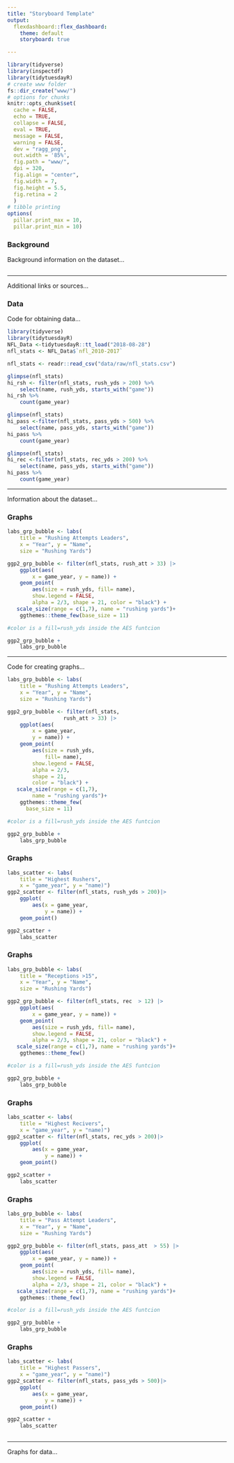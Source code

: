 ```yaml
---
title: "Storyboard Template"
output: 
  flexdashboard::flex_dashboard:
    theme: default
    storyboard: true

---
```


```r
library(tidyverse) 
library(inspectdf)
library(tidytuesdayR)
# create www folder
fs::dir_create("www/")
# options for chunks
knitr::opts_chunk$set(
  cache = FALSE,
  echo = TRUE,
  collapse = FALSE,
  eval = TRUE,
  message = FALSE,
  warning = FALSE,
  dev = "ragg_png",
  out.width = '85%',
  fig.path = "www/",
  dpi = 320,
  fig.align = "center",
  fig.width = 7,
  fig.height = 5.5,
  fig.retina = 2
  )
# tibble printing
options(
  pillar.print_max = 10, 
  pillar.print_min = 10)
```


### Background {data-commentary-width=350}

Background information on the dataset...

```r




```

*** 

Additional links or sources...

### Data {data-commentary-width=350}

Code for obtaining data...
```r
library(tidyverse)
library(tidytuesdayR)
NFL_Data <-tidytuesdayR::tt_load("2018-08-28")
nfl_stats <- NFL_Data$`nfl_2010-2017`

```


```r
nfl_stats <- readr::read_csv("data/raw/nfl_stats.csv")
```



```r
glimpse(nfl_stats)
hi_rsh <- filter(nfl_stats, rush_yds > 200) %>% 
    select(name, rush_yds, starts_with("game"))
hi_rsh %>% 
    count(game_year)

```

```r
glimpse(nfl_stats)
hi_pass <-filter(nfl_stats, pass_yds > 500) %>% 
    select(name, pass_yds, starts_with("game"))
hi_pass %>% 
    count(game_year)
```

```r
glimpse(nfl_stats)
hi_rec <-filter(nfl_stats, rec_yds > 200) %>% 
    select(name, pass_yds, starts_with("game"))
hi_pass %>% 
    count(game_year)

```



*** 


Information about the dataset...

### Graphs {data-commentary-width=400}



```r
labs_grp_bubble <- labs(
    title = "Rushing Attempts Leaders",
    x = "Year", y = "Name", 
    size = "Rushing Yards")

ggp2_grp_bubble <- filter(nfl_stats, rush_att > 33) |> 
    ggplot(aes(
        x = game_year, y = name)) + 
    geom_point(
        aes(size = rush_yds, fill= name), 
        show.legend = FALSE,
        alpha = 2/3, shape = 21, color = "black") +
   scale_size(range = c(1,7), name = "rushing yards")+
    ggthemes::theme_few(base_size = 11)

#color is a fill=rush_yds inside the AES funtcion

ggp2_grp_bubble + 
    labs_grp_bubble

```

***

Code for creating graphs...

```r
labs_grp_bubble <- labs(
    title = "Rushing Attempts Leaders",
    x = "Year", y = "Name", 
    size = "Rushing Yards")

ggp2_grp_bubble <- filter(nfl_stats, 
                  rush_att > 33) |> 
    ggplot(aes(
        x = game_year, 
        y = name)) + 
    geom_point(
        aes(size = rush_yds,
            fill= name), 
        show.legend = FALSE,
        alpha = 2/3, 
        shape = 21, 
        color = "black") +
   scale_size(range = c(1,7), 
        name = "rushing yards")+
    ggthemes::theme_few(
      base_size = 11)

#color is a fill=rush_yds inside the AES funtcion

ggp2_grp_bubble + 
    labs_grp_bubble
```


### Graphs {data-commentary-width=400}

```r
labs_scatter <- labs(
    title = "Highest Rushers",
    x = "game_year", y = "name)")
ggp2_scatter <- filter(nfl_stats, rush_yds > 200)|>
    ggplot(
        aes(x = game_year, 
            y = name)) +
    geom_point()

ggp2_scatter + 
    labs_scatter

```

### Graphs {data-commentary-width=400}

```r
labs_grp_bubble <- labs(
    title = "Receptions >15",
    x = "Year", y = "Name", 
    size = "Rushing Yards")

ggp2_grp_bubble <- filter(nfl_stats, rec  > 12) |> 
    ggplot(aes(
        x = game_year, y = name)) + 
    geom_point(
        aes(size = rush_yds, fill= name), 
        show.legend = FALSE,
        alpha = 2/3, shape = 21, color = "black") +
   scale_size(range = c(1,7), name = "rushing yards")+
    ggthemes::theme_few()

#color is a fill=rush_yds inside the AES funtcion

ggp2_grp_bubble + 
    labs_grp_bubble


```

### Graphs {data-commentary-width=400}

```r
labs_scatter <- labs(
    title = "Highest Recivers",
    x = "game_year", y = "name)")
ggp2_scatter <- filter(nfl_stats, rec_yds > 200)|>
    ggplot(
        aes(x = game_year, 
            y = name)) +
    geom_point()

ggp2_scatter + 
    labs_scatter

```

### Graphs {data-commentary-width=400}

```r
labs_grp_bubble <- labs(
    title = "Pass Attempt Leaders",
    x = "Year", y = "Name", 
    size = "Rushing Yards")

ggp2_grp_bubble <- filter(nfl_stats, pass_att  > 55) |> 
    ggplot(aes(
        x = game_year, y = name)) + 
    geom_point(
        aes(size = rush_yds, fill= name), 
        show.legend = FALSE,
        alpha = 2/3, shape = 21, color = "black") +
   scale_size(range = c(1,7), name = "rushing yards")+
    ggthemes::theme_few()

#color is a fill=rush_yds inside the AES funtcion

ggp2_grp_bubble + 
    labs_grp_bubble

```

### Graphs {data-commentary-width=400}

```r
labs_scatter <- labs(
    title = "Highest Passers",
    x = "game_year", y = "name)")
ggp2_scatter <- filter(nfl_stats, pass_yds > 500)|>
    ggplot(
        aes(x = game_year, 
            y = name)) +
    geom_point()

ggp2_scatter + 
    labs_scatter

```


```r
```

*** 

Graphs for data...